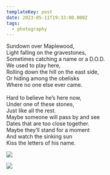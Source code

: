 ```yaml
---
templateKey: post
date: 2023-05-11T19:33:00.000Z
tags:
  - photography
---
```

Sundown over Maplewood,<br/>
Light falling on the gravestones,<br/>
Sometimes catching a name or a D.O.D.<br/>
We used to play here,<br/>
Rolling down the hill on the east side,<br/>
Or hiding among the obelisks<br/>
Where no one else ever came.<br/><br/>
Hard to believe he’s here now,<br/>
Under one of these stones,<br/>
Just like all the rest.<br/>
Maybe someone will pass by and see<br/>
Dates that are too close together.<br/>
Maybe they’ll stand for a moment<br/>
And watch the sinking sun<br/>
Kiss the letters of his name.

![](../../assets/photos/20230511-IMG_5931.jpg)

![](../../assets/photos/20230511-IMG_5928.jpg)
